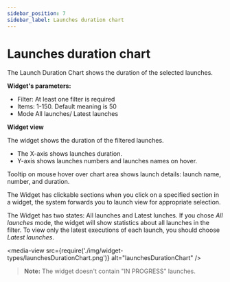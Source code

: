 ```yaml
---
sidebar_position: 7
sidebar_label: Launches duration chart
---
```


#  Launches duration chart

The Launch Duration Chart shows the duration of the selected launches.

**Widget's parameters:**

- Filter: At least one filter is required
- Items: 1-150. Default meaning is 50
- Mode All launches/ Latest launches

**Widget view**

The widget shows the duration of the filtered launches.

- The X-axis shows launches duration.
- Y-axis shows launches numbers and launches names on hover.

Tooltip on mouse hover over chart area shows launch details: launch name, number, and duration.

The Widget has clickable sections when you click on a specified section in a widget, the system forwards you to launch view for appropriate selection.

The Widget has two states: All launches and Latest lunches. If you chose *All launches* mode, the widget will show statistics about all launches in the filter. To view only the latest executions of each launch, you should choose *Latest launches*.

<media-view src={require('./img/widget-types/launchesDurationChart.png')} alt="launchesDurationChart" />

>**Note:**
The widget doesn't contain "IN PROGRESS" launches.